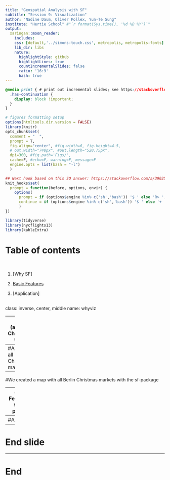 ```yaml
---
title: "Geospatial Analysis with SF"
subtitle: "Session 9: Visualization"
author: "Nadine Daum, Oliver Pollex, Yun-Te Sung"
institute: "Hertie School" #"`r format(Sys.time(), '%d %B %Y')`"
output:
  xaringan::moon_reader:
    includes:
    css: [default,'../simons-touch.css', metropolis, metropolis-fonts] 
    lib_dir: libs
    nature:
      highlightStyle: github
      highlightLines: true
      countIncrementalSlides: false
      ratio: '16:9'
      hash: true
---
```



```css
@media print { # print out incremental slides; see https://stackoverflow.com/questions/56373198/get-xaringan-incremental-animations-to-print-to-pdf/56374619#56374619
  .has-continuation {
    display: block !important;
  }
}
```

```r
# figures formatting setup
options(htmltools.dir.version = FALSE)
library(knitr)
opts_chunk$set(
  comment = "  ",
  prompt = T,
  fig.align="center", #fig.width=6, fig.height=4.5, 
  # out.width="748px", #out.length="520.75px",
  dpi=300, #fig.path='Figs/',
  cache=F, #echo=F, warning=F, message=F
  engine.opts = list(bash = "-l")
  )

## Next hook based on this SO answer: https://stackoverflow.com/a/39025054
knit_hooks$set(
  prompt = function(before, options, envir) {
    options(
      prompt = if (options$engine %in% c('sh','bash')) '$ ' else 'R> ',
      continue = if (options$engine %in% c('sh','bash')) '$ ' else '+ '
      )
})

library(tidyverse)
library(nycflights13)
library(kableExtra)
```


# Table of contents

<br>

1. [Why SF]

2. [Basic Features](#method)

3. [Application]


<!-- ############################################ -->
---
class: inverse, center, middle
name: whyviz

---
#It's (almost) Christmas time!
 
Where can we go for Christmas markets?

---
#A list of all Berlin Christmas markets



---
#We created a map with all Berlin Christmas markets with the sf-package



---
#Basic Features of the sf-package


---
#Application


---
# End slide

---
# End










